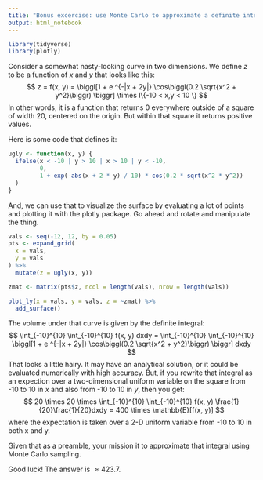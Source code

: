 ```yaml
---
title: "Bonus excercise: use Monte Carlo to approximate a definite integral"
output: html_notebook
---
```



```r
library(tidyverse)
library(plotly)
```


Consider a somewhat nasty-looking curve in two dimensions.  We
define $z$ to be a function of $x$ and $y$ that looks like this: 
$$
z = f(x, y) = \biggl[1 + e ^{-|x + 2y|} \cos\biggl(0.2 \sqrt{x^2 + y^2}\biggr) \biggr] \times I\{-10 < x,y < 10 \}
$$
In other words, it is a function that returns 0 everywhere outside of a square
of width 20, centered on the origin.  But within that square it returns
positive values.

Here is some code that defines it:
```r
ugly <- function(x, y) {
  ifelse(x < -10 | y > 10 | x > 10 | y < -10, 
         0,
         1 + exp(-abs(x + 2 * y) / 10) * cos(0.2 * sqrt(x^2 * y^2))
  )
}
```

And, we can use that to visualize the surface by evaluating a lot of points and
plotting it with the plotly package.  Go ahead and rotate and manipulate the thing.
```r
vals <- seq(-12, 12, by = 0.05)
pts <- expand_grid(
  x = vals,
  y = vals
) %>%
  mutate(z = ugly(x, y))

zmat <- matrix(pts$z, ncol = length(vals), nrow = length(vals))

plot_ly(x = vals, y = vals, z = ~zmat) %>%
  add_surface()
```


The volume under that curve is given by the definite integral:
$$
\int_{-10}^{10} \int_{-10}^{10} f(x, y) dxdy = \int_{-10}^{10} \int_{-10}^{10} \biggl[1 + e ^{-|x + 2y|} \cos\biggl(0.2 \sqrt{x^2 + y^2}\biggr) \biggr] dxdy
$$
That looks a little hairy.  It may have an analytical solution, or it could
be evaluated numerically with high accuracy.  But, if you
rewrite that integral as an expection over a two-dimensional uniform variable on the square from -10 to 10 in $x$ and also from -10 to 10 in $y$, then you get:
$$
20 \times 20 \times \int_{-10}^{10} \int_{-10}^{10} f(x, y) \frac{1}{20}\frac{1}{20}dxdy =
400 \times \mathbb{E}[f(x, y)]
$$
where the expectation is taken over a 2-D uniform variable from -10 to 10 in both x and y.

Given that as a preamble, your mission it to approximate that integral using Monte Carlo sampling.

Good luck!  The answer is $\approx 423.7$.
